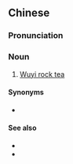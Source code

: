 ==Chinese==
{{zh-forms|type=211}}
{{wikipedia|lang=zh}}

===Pronunciation===
{{zh-pron
|m=Wǔyí yánchá
|c=mou5 ji4 ngaam4 caa4
|mn=Bú-î gâm-tê
|cat=n
}}

===Noun===
{{zh-noun}}

# [[:w:Wuyi tea|Wuyi rock tea]] {{gloss|a collective name for styles of tea, cultivated and processed around [[:w:Wuyi Mountains|Wuyi Mountains]] of the [[Fujian]] province}}

====Synonyms====
* {{zh-l|武夷茶|tr=Wǔyí chá}}

====See also====
* {{zh-l|大紅袍}}
* {{zh-l|烏龍茶}}

{{zh-cat|Tea}}